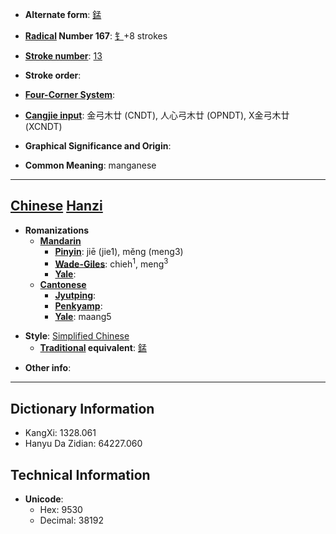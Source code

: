 * '''Alternate form''': [[錳]]

* '''[[Wiktionary:Chinese radical index| Radical]] Number 167''': [[Wiktionary:Chinese radical index 钅|钅]]+8 strokes

* '''[[Wiktionary:Chinese total strokes index|Stroke number]]''': [[Wiktionary:Chinese total strokes index 13|13]]

* '''Stroke order''': 

* '''[[Wiktionary:Chinese four corner index|Four-Corner System]]''': 

* '''[[Wiktionary:Chinese Cangjie index|Cangjie input]]''': 金弓木廿 (CNDT), 人心弓木廿 (OPNDT), X金弓木廿 (XCNDT)

* '''Graphical Significance and Origin''': 

* '''Common Meaning''': manganese

----

== [[Chinese]] [[Hanzi]] ==

* '''Romanizations'''
** '''[[Mandarin]]'''
*** '''[[Pinyin]]''': jiē (jie1), měng (meng3)
*** '''[[Wade-Giles]]''': chieh<sup>1</sup>, meng<sup>3</sup>
*** '''[[Yale]]''': 
** '''[[Cantonese]]'''
*** '''[[Jyutping]]''':
*** '''[[Penkyamp]]''': 
*** '''[[Yale]]''': maang5

* '''Style''': [[Simplified Chinese]] 
** '''[[Traditional Chinese|Traditional]] equivalent''': [[錳]]

* '''Other info''': 

----

== Dictionary Information ==

* KangXi: 1328.061
* Hanyu Da Zidian: 64227.060

== Technical Information ==

* '''Unicode''':
** Hex: 9530
** Decimal: 38192